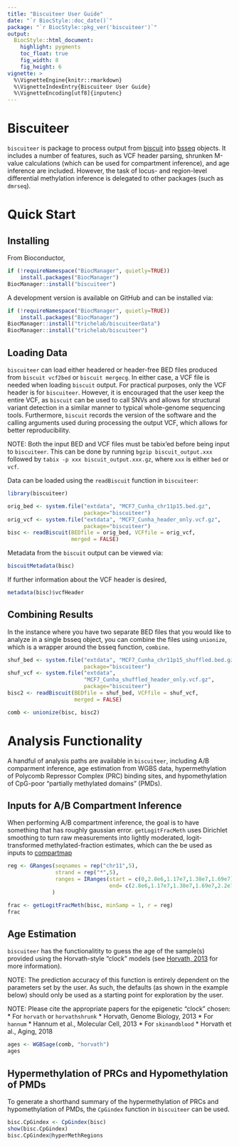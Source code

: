 ```yaml
---
title: "Biscuiteer User Guide"
date: "`r BiocStyle::doc_date()`"
package: "`r BiocStyle::pkg_ver('biscuiteer')`"
output:
  BiocStyle::html_document:
    highlight: pygments
    toc_float: true
    fig_width: 8
    fig_height: 6
vignette: >
  %\VignetteEngine{knitr::rmarkdown}
  %\VignetteIndexEntry{Biscuiteer User Guide}
  %\VignetteEncoding[utf8]{inputenc}
---
```


# Biscuiteer

`biscuiteer` is package to process output from
[biscuit](https://github.com/zwdzwd/biscuit) into
[bsseq](https://bioconductor.org/packages/bsseq) objects. It includes a number
of features, such as VCF header parsing, shrunken M-value calculations (which
can be used for compartment inference), and age inference are included. However,
the task of locus- and region-level differential methylation inference is
delegated to other packages (such as `dmrseq`).

# Quick Start

## Installing

From Bioconductor,
```r
if (!requireNamespace("BiocManager", quietly=TRUE))
    install.packages("BiocManager")
BiocManager::install("biscuiteer")
```

A development version is available on GitHub and can be installed via:
```r
if (!requireNamespace("BiocManager", quietly=TRUE))
    install.packages("BiocManager")
BiocManager::install("trichelab/biscuiteerData")
BiocManager::install("trichelab/biscuiteer")
```

## Loading Data

`biscuiteer` can load either headered or header-free BED files produced from
`biscuit vcf2bed` or `biscuit mergecg`. In either case, a VCF file is needed
when loading `biscuit` output. For practical purposes, only the VCF header is
for `biscuiteer`. However, it is encouraged that the user keep the entire VCF,
as `biscuit` can be used to call SNVs and allows for structural variant
detection in a similar manner to typical whole-genome sequencing tools.
Furthermore, `biscuit` records the version of the software and the calling
arguments used during processing the output VCF, which allows for better
reproducibility.

NOTE: Both the input BED and VCF files must be tabix'ed before being input to
`biscuiteer`. This can be done by running `bgzip biscuit_output.xxx` followed by
`tabix -p xxx biscuit_output.xxx.gz`, where `xxx` is either `bed` or `vcf`.

Data can be loaded using the `readBiscuit` function in `biscuiteer`:
```r
library(biscuiteer)

orig_bed <- system.file("extdata", "MCF7_Cunha_chr11p15.bed.gz",
                        package="biscuiteer")
orig_vcf <- system.file("extdata", "MCF7_Cunha_header_only.vcf.gz",
                        package="biscuiteer")
bisc <- readBiscuit(BEDfile = orig_bed, VCFfile = orig_vcf,
                    merged = FALSE)
```

Metadata from the `biscuit` output can be viewed via:
```r
biscuitMetadata(bisc)
```

If further information about the VCF header is desired,
```r
metadata(bisc)$vcfHeader
```

## Combining Results

In the instance where you have two separate BED files that you would like to
analyze in a single bsseq object, you can combine the files using `unionize`,
which is a wrapper around the bsseq function, `combine`.
```r
shuf_bed <- system.file("extdata", "MCF7_Cunha_chr11p15_shuffled.bed.gz",
                        package="biscuiteer")
shuf_vcf <- system.file("extdata",
                        "MCF7_Cunha_shuffled_header_only.vcf.gz",
                        package="biscuiteer")
bisc2 <- readBiscuit(BEDfile = shuf_bed, VCFfile = shuf_vcf,
                     merged = FALSE)

comb <- unionize(bisc, bisc2)
```

# Analysis Functionality

A handful of analysis paths are available in `biscuiteer`, including A/B
comparment inference, age estimation from WGBS data, hypermethylation of
Polycomb Repressor Complex (PRC) binding sites, and hypomethylation of
CpG-poor "partially methylated domains" (PMDs).

## Inputs for A/B Compartment Inference

When performing A/B compartment inference, the goal is to have something that
has roughly gaussian error. `getLogitFracMeth` uses Dirichlet smoothing to turn
raw measurements into lightly moderated, logit-transformed methylated-fraction
estimates, which can the be used as inputs to
[compartmap](https://bioconductor.org/packages/release/bioc/html/compartmap.html)

```r
reg <- GRanges(seqnames = rep("chr11",5),
               strand = rep("*",5),
               ranges = IRanges(start = c(0,2.8e6,1.17e7,1.38e7,1.69e7),
                                end= c(2.8e6,1.17e7,1.38e7,1.69e7,2.2e7))
              )

frac <- getLogitFracMeth(bisc, minSamp = 1, r = reg)
frac
```


## Age Estimation

`biscuiteer` has the functionalitity to guess the age of the sample(s) provided
using the Horvath-style "clock" models (see
[Horvath, 2013](https://genomebiology.biomedcentral.com/articles/10.1186/gb-2013-14-10-r115)
for more information).

NOTE: The prediction accuracy of this function is entirely dependent on the
parameters set by the user. As such, the defaults (as shown in the example
below) should only be used as a starting point for exploration by the user.

NOTE: Please cite the appropriate papers for the epigenetic "clock" chosen:
* For `horvath` or `horvathshrunk`
    * Horvath, Genome Biology, 2013
* For `hannum`
    * Hannum et al., Molecular Cell, 2013
* For `skinandblood`
    * Horvath et al., Aging, 2018

```r
ages <- WGBSage(comb, "horvath")
ages
```

## Hypermethylation of PRCs and Hypomethylation of PMDs

To generate a shorthand summary of the hypermethylation of PRCs and
hypomethylation of PMDs, the `CpGindex` function in `biscuiteer` can be used.

```r
bisc.CpGindex <- CpGindex(bisc)
show(bisc.CpGindex)
bisc.CpGindex@hyperMethRegions
```

